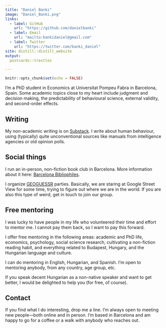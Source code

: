 ```yaml
---
title: "Daniel Banki"
image: "Daniel_Banki.png"
links:
  - label: GitHub
    url: "https://github.com/danielbanki"
  - label: Email
    url: "mailto:bankidaniel@gmail.com"
  - label: Twitter
    url: "https://twitter.com/banki_daniel"
site: distill::distill_website
output:
  postcards::trestles

---
```


```r
knitr::opts_chunk$set(echo = FALSE)
```



I'm a PhD student in Economics at Universitat Pompeu Fabra in Barcelona, Spain. Some academic topics close to my heart include judgment and decision making, the predictability of behavioural science, external validity, and second-order effects.

## Writing

My non-academic writing is on [Substack](https://joyofdiscovery.substack.com/). I write about human behaviour, using (typically) quite unconventional sources like manuals from intelligence agencies or old opinion polls.

## Social things

I run an in-person, non-fiction book club in Barcelona. More information about it here: [Barcelona Bibliophiles](https://sites.google.com/view/barcelona-bibliophiles/).

I organize [GEOGUESSR](https://www.geoguessr.com/) parties. Basically, we are staring at Google Street View for some time, trying to figure out where we are in the world. If you are also this type of weird, get in touch to join our group.

## Free mentoring

I was lucky to have people in my life who volunteered their time and effort to mentor me. I cannot pay them back, so I want to pay this forward. 

I offer free mentoring in the following areas: academic and PhD life, economics, psychology, social science research, cultivating a non-fiction reading habit, and everything related to Budapest, Hungary, and the Hungarian language and culture. 

I can do mentoring in English, Hungarian, and Spanish. I'm open to mentoring anybody, from any country, age group, etc. 

If you speak decent Hungarian as a non-native speaker and want to get better, I would be delighted to help you (for free, of course). 

## Contact

If you find what I do interesting, drop me a line. I'm always open to meeting new people—both online and in person. I'm based in Barcelona and am happy to go for a coffee or a walk with anybody who reaches out.
